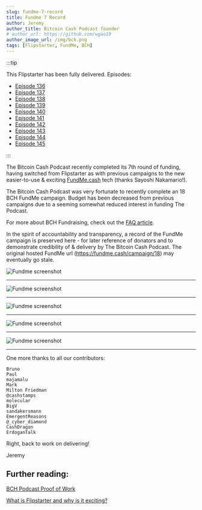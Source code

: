 ```yaml
---
slug: fundme-7-record
title: Fundme 7 Record
author: Jeremy
author_title: Bitcoin Cash Podcast founder
# author_url: https://github.com/wgao19
author_image_url: /img/bch.png
tags: [Flipstarter, FundMe, BCH]
---
```



:::tip

This Flipstarter has been fully delivered. Episodes:

- [Episode 136](/episodes/136)
- [Episode 137](/episodes/137)
- [Episode 138](/episodes/138)
- [Episode 139](/episodes/139)
- [Episode 140](/episodes/140)
- [Episode 141](/episodes/141)
- [Episode 142](/episodes/142)
- [Episode 143](/episodes/143)
- [Episode 144](/episodes/144)
- [Episode 145](/episodes/145)

:::

The Bitcoin Cash Podcast recently completed its 7th round of funding, having switched from Flipstarter as with previous campaigns to the new easier-to-use & exciting [FundMe.cash](https://fundme.cash) tech (thanks Sayoshi Nakamario!).

The Bitcoin Cash Podcast was very fortunate to recently complete an 18 BCH FundMe campaign. Budget has been decreased from previous campaigns due to a seeming somewhat reduced interest in funding The Podcast.

For more about BCH Fundraising, check out the [FAQ article](/faqs/Tech/what-is-flipstarter).

In the spirit of accountability and transparency, a record of the FundMe campaign is preserved here - for later reference of donators and to demonstrate credibility of & delivery by The Bitcoin Cash Podcast. The original hosted FundMe url (https://fundme.cash/campaign/18) may eventually go stale.

<img src={screenshot1Url} alt="Fundme screenshot" />
<hr />
<img src={screenshot2Url} alt="Fundme screenshot" />
<hr />
<img src={screenshot3Url} alt="Fundme screenshot" />
<hr />
<img src={screenshot4Url} alt="Fundme screenshot" />
<hr />
<img src={screenshot5Url} alt="Fundme screenshot" />
<hr />

One more thanks to all our contributors:

```
Bruno
Paul
majamalu
Mark
Milton Friedman
@cashstamps
molecular
BigV
sandakersmann
EmergentReasons
@_cyber_diamond
CashDragon
ErdoganTalk
```

Right, back to work on delivering!

Jeremy

## Further reading:

[BCH Podcast Proof of Work](/proof-of-work)

[What is Flipstarter and why is it exciting?](/faqs/Tech/what-is-flipstarter)
